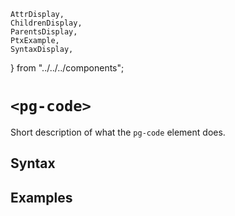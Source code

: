     AttrDisplay,
    ChildrenDisplay,
    ParentsDisplay,
    PtxExample,
    SyntaxDisplay,
} from "../../../components";

# `<pg-code>`

Short description of what the `pg-code` element does.

## Syntax

<SyntaxDisplay name="pg-code" />

## Examples

    